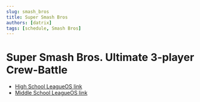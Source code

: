 ```yaml
---
slug: smash_bros
title: Super Smash Bros
authors: [datrix]
tags: [schedule, Smash Bros]
---
```


# Super Smash Bros. Ultimate 3-player Crew-Battle

- [High School LeagueOS link](https://idahoesports.leagueos.gg/league/seasons/AAGbXYsjTQ8rpikX1VTK/stats)
- [Middle School LeagueOS link](https://idahoesports.leagueos.gg/league/seasons/IQ7G2IxBdoVqMrD94WQv/stats)
